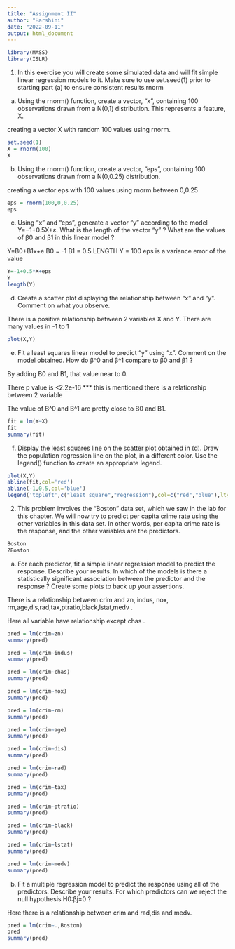 ---
title: "Assignment II"
author: "Harshini"
date: "2022-09-11"
output: html_document
---

```{r}
library(MASS)
library(ISLR)
```

1. In this exercise you will create some simulated data and will fit simple linear regression models to it. Make sure to use set.seed(1) prior to starting part (a) to ensure consistent results.rnorm

a.	Using the rnorm() function, create a vector, “x”, containing 100 observations drawn from a N(0,1) distribution. This represents a feature, X.

creating a vector X with random 100 values using rnorm.

```{r}
set.seed(1)
X = rnorm(100)
X
```

b.	Using the rnorm() function, create a vector, “eps”, containing 100 observations drawn from a N(0,0.25) distribution.

creating a vector eps with 100 values using rnorm between 0,0.25

```{r}
eps = rnorm(100,0,0.25)
eps
```

c.	Using “x” and “eps”, generate a vector “y” according to the model
Y=−1+0.5X+ε.
What is the length of the vector “y” ? What are the values of β0 and β1 in this linear model ?

Y=B0+B1x+e
B0 = -1
B1 = 0.5
LENGTH Y = 100
eps is a variance error of the value
```{r}
Y=-1+0.5*X+eps
Y
length(Y)
```
 
d.	Create a scatter plot displaying the relationship between “x” and “y”. Comment on what you observe.

There is a positive relationship between 2 variables X and Y.
There are many values in -1 to 1

```{r}
plot(X,Y)
```

e.	Fit a least squares linear model to predict “y” using “x”. Comment on the model obtained. How do β^0 and β^1 compare to β0 and β1 ?

By adding B0 and B1, that value near to 0.

There p value is <2.2e-16 *** this is mentioned there is a relationship between 2 variable

The value of B^0 and B^1 are pretty close to B0 and B1.

```{r}
fit = lm(Y~X)
fit
summary(fit)
```

f.	Display the least squares line on the scatter plot obtained in (d). Draw the population regression line on the plot, in a different color. Use the legend() function to create an appropriate legend.

```{r}
plot(X,Y)
abline(fit,col='red')
abline(-1,0.5,col='blue')
legend('topleft',c("least square","regression"),col=c("red","blue"),lty = c(1,1))
```



2.  This problem involves the “Boston” data set, which we saw in the lab for this chapter. We will now try to predict per capita crime rate using the other variables in this data set. In other words, per capita crime rate is the response, and the other variables are the predictors.

```{r}
Boston
?Boston
```

a.	For each predictor, fit a simple linear regression model to predict the response. Describe your results. In which of the models is there a statistically significant association between the predictor and the response ? Create some plots to back up your assertions.

There is a relationship between crim and zn, indus, nox, rm,age,dis,rad,tax,ptratio,black,lstat,medv .

Here all variable have relationship except chas .

```{r}
pred = lm(crim~zn)
summary(pred)
```


```{r}
pred = lm(crim~indus)
summary(pred)
```


```{r}
pred = lm(crim~chas)
summary(pred)
```


```{r}
pred = lm(crim~nox)
summary(pred)
```


```{r}
pred = lm(crim~rm)
summary(pred)
```


```{r}
pred = lm(crim~age)
summary(pred)
```


```{r}
pred = lm(crim~dis)
summary(pred)
```



```{r}
pred = lm(crim~rad)
summary(pred)
```
```{r}
pred = lm(crim~tax)
summary(pred)
```


```{r}
pred = lm(crim~ptratio)
summary(pred)
```


```{r}
pred = lm(crim~black)
summary(pred)
```


```{r}
pred = lm(crim~lstat)
summary(pred)
```


```{r}
pred = lm(crim~medv)
summary(pred)
```


b.	Fit a multiple regression model to predict the response using all of the predictors. Describe your results. For which predictors can we reject the null hypothesis H0:βj=0 ?

Here there is a relationship between crim and rad,dis and medv.



```{r}
pred = lm(crim~.,Boston)
pred
summary(pred)
```


